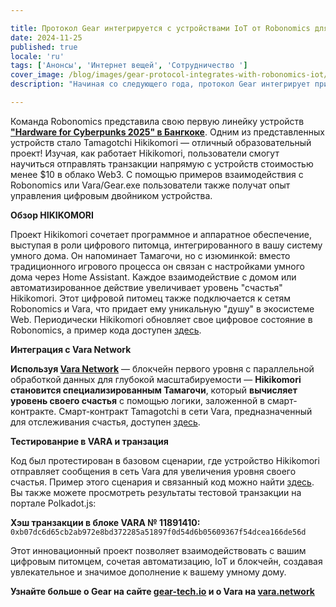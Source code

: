 ```yaml
---

title: Протокол Gear интегрируется с устройствами IoT от Robonomics для ускорения внедрения и обучения технологии блокчейн
date: 2024-11-25
published: true
locale: 'ru'
tags: ['Анонсы', 'Интернет вещей', 'Сотрудничество ']
cover_image: /blog/images/gear-protocol-integrates-with-robonomics-iot/cover.webp
description: "Начиная со следующего года, протокол Gear интегрирует пример с Тамагочи в Gear.exe — решение без мостов, предназначенное для улучшения работы dApps на Ethereum. Устройство Hikikomori будет использоваться на их университетских мастер-классах по всему миру!"

---
```


Команда Robonomics представила свою первую линейку устройств **["Hardware for Cyberpunks 2025" в Бангкоке](https://x.com/AIRA_Robonomics/status/1856724439439913110)**. Одним из представленных устройств стало Tamagotchi Hikikomori — отличный образовательный проект! Изучая, как работает Hikikomori, пользователи смогут научиться отправлять транзакции напрямую с устройств стоимостью менее $10 в облако Web3. С помощью примеров взаимодействия с Robonomics или Vara/Gear.exe пользователи также получат опыт управления цифровым двойником устройства.

**Обзор HIKIKOMORI**

Проект Hikikomori сочетает программное и аппаратное обеспечение, выступая в роли цифрового питомца, интегрированного в вашу систему умного дома. Он напоминает Тамагочи, но с изюминкой: вместо традиционного игрового процесса он связан с настройками умного дома через Home Assistant. Каждое взаимодействие с домом или автоматизированное действие увеличивает уровень "счастья" Hikikomori. Этот цифровой питомец также подключается к сетям Robonomics и Vara, что придает ему уникальную "душу" в экосистеме Web. Периодически Hikikomori обновляет свое цифровое состояние в Robonomics, а пример кода доступен [здесь](https://github.com/airalab/hikikomori-tamagotchi/tree/only-robonomics/main).

**Интеграция с Vara Network**

**Используя [Vara Network](https://vara.network)** — блокчейн первого уровня с параллельной обработкой данных для глубокой масштабируемости — **Hikikomori становится специализированным Тамагочи**, который **вычисляет уровень своего счастья** с помощью логики, заложенной в смарт-контракте. Смарт-контракт Tamagotchi в сети Vara, предназначенный для отслеживания счастья, доступен [здесь](https://idea.gear-tech.io/programs/0x8e5f2de1fea16db5a65d4e64bca1f8a709585853749b3572ff15487db2146771?node=wss%3A%2F%2Ftestnet.vara.network).

**Тестированрие в VARA и транзация**

Код был протестирован в базовом сценарии, где устройство Hikikomori отправляет сообщения в сеть Vara для увеличения уровня своего счастья. Пример этого сценария и связанный код можно найти [здесь](https://github.com/airalab/hikikomori-tamagotchi/tree/main/main). Вы также можете просмотреть результаты тестовой транзакции на портале Polkadot.js:

**Хэш транзакции в блоке VARA № 11891410:**
`0xb07dc6d65cb2ab972e8bd372285a51897f0d54d6b05609367f54dcea166de56d`

Этот инновационный проект позволяет взаимодействовать с вашим цифровым питомцем, сочетая автоматизацию, IoT и блокчейн, создавая увлекательное и значимое дополнение к вашему умному дому.

**Узнайте больше о Gear на сайте [gear-tech.io](https://gear-tech.io) и о Vara на [vara.network](https://vara.network)**